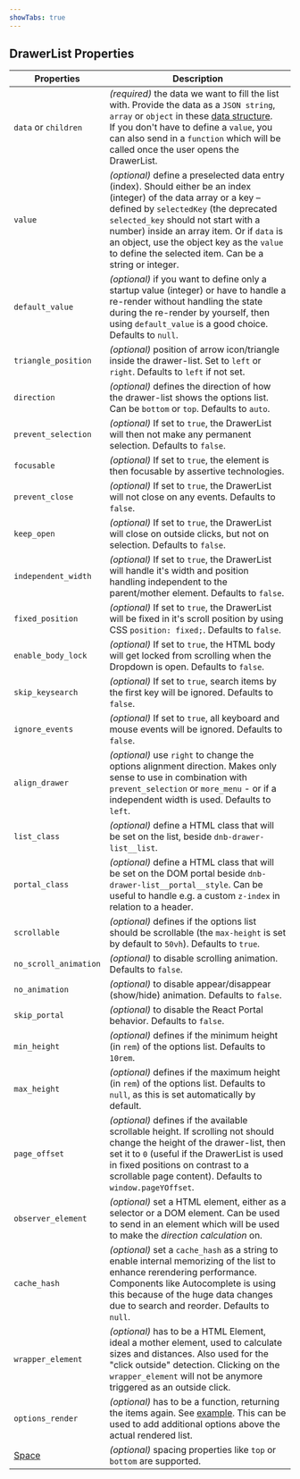 ```yaml
---
showTabs: true
---
```


## DrawerList Properties

| Properties                              | Description                                                                                                                                                                                                                                                                                                                                                |
| --------------------------------------- | ---------------------------------------------------------------------------------------------------------------------------------------------------------------------------------------------------------------------------------------------------------------------------------------------------------------------------------------------------------- |
| `data` or `children`                    | _(required)_ the data we want to fill the list with. Provide the data as a `JSON string`, `array` or `object` in these [data structure](/uilib/components/fragments/drawer-list/info#data-structure). <br /> If you don't have to define a `value`, you can also send in a `function` which will be called once the user opens the DrawerList.             |
| `value`                                 | _(optional)_ define a preselected data entry (index). Should either be an index (integer) of the data array or a key – defined by `selectedKey` (the deprecated `selected_key` should not start with a number) inside an array item. Or if `data` is an object, use the object key as the `value` to define the selected item. Can be a string or integer. |
| `default_value`                         | _(optional)_ if you want to define only a startup value (integer) or have to handle a re-render without handling the state during the re-render by yourself, then using `default_value` is a good choice. Defaults to `null`.                                                                                                                              |
| `triangle_position`                     | _(optional)_ position of arrow icon/triangle inside the drawer-list. Set to `left` or `right`. Defaults to `left` if not set.                                                                                                                                                                                                                              |
| `direction`                             | _(optional)_ defines the direction of how the drawer-list shows the options list. Can be `bottom` or `top`. Defaults to `auto`.                                                                                                                                                                                                                            |
| `prevent_selection`                     | _(optional)_ If set to `true`, the DrawerList will then not make any permanent selection. Defaults to `false`.                                                                                                                                                                                                                                             |
| `focusable`                             | _(optional)_ If set to `true`, the element is then focusable by assertive technologies.                                                                                                                                                                                                                                                                    |
| `prevent_close`                         | _(optional)_ If set to `true`, the DrawerList will not close on any events. Defaults to `false`.                                                                                                                                                                                                                                                           |
| `keep_open`                             | _(optional)_ If set to `true`, the DrawerList will close on outside clicks, but not on selection. Defaults to `false`.                                                                                                                                                                                                                                     |
| `independent_width`                     | _(optional)_ If set to `true`, the DrawerList will handle it's width and position handling independent to the parent/mother element. Defaults to `false`.                                                                                                                                                                                                  |
| `fixed_position`                        | _(optional)_ If set to `true`, the DrawerList will be fixed in it's scroll position by using CSS `position: fixed;`. Defaults to `false`.                                                                                                                                                                                                                  |
| `enable_body_lock`                      | _(optional)_ If set to `true`, the HTML body will get locked from scrolling when the Dropdown is open. Defaults to `false`.                                                                                                                                                                                                                                |
| `skip_keysearch`                        | _(optional)_ If set to `true`, search items by the first key will be ignored. Defaults to `false`.                                                                                                                                                                                                                                                         |
| `ignore_events`                         | _(optional)_ If set to `true`, all keyboard and mouse events will be ignored. Defaults to `false`.                                                                                                                                                                                                                                                         |
| `align_drawer`                          | _(optional)_ use `right` to change the options alignment direction. Makes only sense to use in combination with `prevent_selection` or `more_menu` - or if a independent width is used. Defaults to `left`.                                                                                                                                                |
| `list_class`                            | _(optional)_ define a HTML class that will be set on the list, beside `dnb-drawer-list__list`.                                                                                                                                                                                                                                                             |
| `portal_class`                          | _(optional)_ define a HTML class that will be set on the DOM portal beside `dnb-drawer-list__portal__style`. Can be useful to handle e.g. a custom `z-index` in relation to a header.                                                                                                                                                                      |
| `scrollable`                            | _(optional)_ defines if the options list should be scrollable (the `max-height` is set by default to `50vh`). Defaults to `true`.                                                                                                                                                                                                                          |
| `no_scroll_animation`                   | _(optional)_ to disable scrolling animation. Defaults to `false`.                                                                                                                                                                                                                                                                                          |
| `no_animation`                          | _(optional)_ to disable appear/disappear (show/hide) animation. Defaults to `false`.                                                                                                                                                                                                                                                                       |
| `skip_portal`                           | _(optional)_ to disable the React Portal behavior. Defaults to `false`.                                                                                                                                                                                                                                                                                    |
| `min_height`                            | _(optional)_ defines if the minimum height (in `rem`) of the options list. Defaults to `10rem`.                                                                                                                                                                                                                                                            |
| `max_height`                            | _(optional)_ defines if the maximum height (in `rem`) of the options list. Defaults to `null`, as this is set automatically by default.                                                                                                                                                                                                                    |
| `page_offset`                           | _(optional)_ defines if the available scrollable height. If scrolling not should change the height of the drawer-list, then set it to `0` (useful if the DrawerList is used in fixed positions on contrast to a scrollable page content). Defaults to `window.pageYOffset`.                                                                                |
| `observer_element`                      | _(optional)_ set a HTML element, either as a selector or a DOM element. Can be used to send in an element which will be used to make the _direction calculation_ on.                                                                                                                                                                                       |
| `cache_hash`                            | _(optional)_ set a `cache_hash` as a string to enable internal memorizing of the list to enhance rerendering performance. Components like Autocomplete is using this because of the huge data changes due to search and reorder. Defaults to `null`.                                                                                                       |
| `wrapper_element`                       | _(optional)_ has to be a HTML Element, ideal a mother element, used to calculate sizes and distances. Also used for the "click outside" detection. Clicking on the `wrapper_element` will not be anymore triggered as an outside click.                                                                                                                    |
| `options_render`                        | _(optional)_ has to be a function, returning the items again. See [example](/uilib/components/fragments/drawer-list#example-usage-of-options_render). This can be used to add additional options above the actual rendered list.                                                                                                                           |
| [Space](/uilib/layout/space/properties) | _(optional)_ spacing properties like `top` or `bottom` are supported.                                                                                                                                                                                                                                                                                      |
